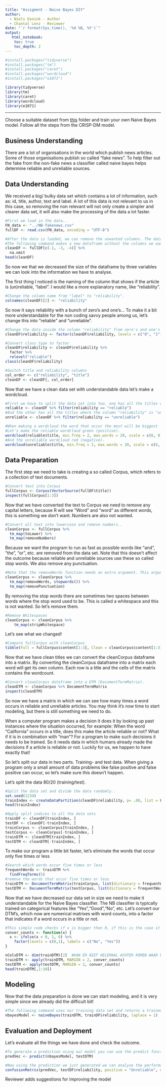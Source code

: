 ```yaml
---
title: "Assigment - Naive Bayes DIY"
author:
  - Niels Eenink - Author
  - Chantal Lenz - Reviewer
date: "`r format(Sys.time(), '%d %B, %Y')`"
output:
   html_notebook:
    toc: true
    toc_depth: 2
---
```


```r
#install.packages("tidyverse")
#install.packages("tm")
#install.packages("caret")
#install.packages("wordcloud")
#install.packages("e1071")

library(tidyverse)
library(tm)
library(caret)
library(wordcloud)
library(e1071)
```
---

Choose a suitable dataset from [this](https://github.com/HAN-M3DM-Data-Mining/assignments/tree/master/datasets) folder and train your own Naive Bayes model. Follow all the steps from the CRISP-DM model.


## Business Understanding
There are a lot of organisations in the world which publish news articles. Some of those organisations publish so called "fake news".
To help filter out the fake from the non-fake news a classifier called naive bayes helps determine reliable and unreliable sources.

## Data Understanding
We received a big/ bulky data set which contains a lot of information, such as: id, title, author, text and label.
A lot of this data is not relevant to us in this case, so removing the non relevant will not only create a simpler and clearer data set, it will also make the processing of the data a lot faster.


```r
#First we load in the data..
FN_data <- "../NB-fakenews.csv"
fullDF <- read.csv(FN_data, encoding = "UTF-8")

#After the data is loaded, we can remove the unwanted columns. The dataframe with all the data is called "fullDF" (DF=DataFrame).
#The following command makes a new dataframe without the columns we want to exclude (the "-" means we don't want the column in the new dataframe). Let's call this dataframe "cleanDF", because we "cleaned" it by removing the unwanted/unused data.
cleanDF <- fullDF[c(-1, -3, -4)] %>%
  na.omit
head(cleanDF)
```

So now we that we decreased the size of the dataframe by three variables we can look into the information we have to analyse.

The first thing I noticed is the naming of the column that shows if the article is (un)reliable, "label".
I would like a more explanatory name, like "reliability".
```r
#Change the column name from "label" to "reliability".
colnames(cleanDF)[2] <- "reliability"

```

So now it says reliability with a bunch of zero's and one's...
To make it a bit more understandable for the non coding savvy people among us, let's change this into "reliable" and "unreliable".
```r
#Change the data inside the column "reliability" from zero's and one's into "reliable" and "unreliable"
cleanDF$reliability <- factor(cleanDF$reliability, levels = c("0", "1"), labels = c("reliable", "unreliable"))

#Convert class type to factor
cleanDF$reliability <- cleanDF$reliability %>% 
  factor %>% 
  relevel("reliable")
class(cleanDF$reliability)

#Switch title and reliability columns
col_order <- c("reliability", "title")
cleanDF <- cleanDF[, col_order]
```

Now that we have a clean data set with understandable data let's make a wordcloud.
```r
#First we have to split the data set into two, one has all the titles with where the column "reliability" is "reliable".
reliable <- cleanDF %>% filter(reliability == "reliable")
#And the other has all the titles where the column "reliability" is "unreliable".
unreliable <- cleanDF %>% filter(reliability == "unreliable")

#When making a wordcloud the word that occur the most will be biggest
#Let's make the reliable wordcloud green (positive).
wordcloud(reliable$title, min.freq = 2, max.words = 20, scale = c(6, 0.5), colors= c("green1","green2","green3"))
#And the unreliable wordcloud red (negative).
wordcloud(unreliable$title, min.freq = 2, max.words = 20, scale = c(6, 0.5), colors= c("red1","red2","red3"))
```


## Data Preparation
The first step we need to take is creating a so called Corpus, which refers to a collection of text documents.
```r
#Convert text into Corpus
fullCorpus <- Corpus(VectorSource(fullDF$title))
inspect(fullCorpus[1:3])
```

Now that we have converted the text to Corpus we need to remove any capital letters, because R will see "Word" and "word" as different words, this is something we don't want. Numbers are also not wanted.
```r
#Convert all text into lowercase and remove numbers..
cleanCorpus <- fullCorpus %>%
  tm_map(toLower) %>%
  tm_map(removeNumbers)
```

Because we want the program to run as fast as possible words like "and", "the", "or", etc. are removed from the data set.
Note that this doesn't affect the outcome because reliable and unreliable sources use these so called stop words. We also remove any punctuation.
```r
#Note that the removeWords function needs an extra argument. This argument is left empty, but can contain a vector with the words you define as stop words.
cleanCorpus <- cleanCorpus %>%
  tm_map(removeWords, stopwords()) %>%
  tm_map(removePunctuation)
```

By removing the stop words there are sometimes two spaces between words where the stop word used to be. This is called a whitespace and this is not wanted. So let's remove them.
```r
#Remove Whitespaces
cleanCorpus <- cleanCorpus %>%
    tm_map(stripWhitespace)
```

Let's see what we changed!
```r
#Compare fullCorpus with cleanCorpus
tibble(Full = fullCorpus$content[1:3], Clean = cleanCorpus$content[1:3])
```

Now that we have clean titles we can convert the cleanCorpus dataframe into a matrix.
By converting the cleanCorpus dataframe into a matrix each word will get its own column. Each row is a title and the cells of the matrix contains the wordcount.
```r
#Convert cleanCorpus dataframe into a DTM (DocumentTermMatrix).
cleanDTM <- cleanCorpus %>% DocumentTermMatrix
inspect(cleanDTM)
```

So now we have a matrix in which we can see how many times a word occurs in reliable and unreliable articles.
You may think it's now time to start modeling, but there is still something we need to do.

When a computer program makes a decision it does it by looking up past instances where the situation occurred, for example:
When the word "California" occurs in a title, does this make the article reliable or not? What if it is in combination with "man"? For a program to make such decisions it needs to be trained. So it needs data in which humans already made the decisions if a article is reliable or not. Luckily for us, we happen to have exactly that!

So let's split our data in two parts. Training- and test data. When giving a program only a small amount of data problems like false positive and false positive can occur, so let's make sure this doesn't happen.

Let's split the data 80/20 (training/test).
```r
#Split the data set and divide the data randomly..
set.seed(1234)
trainIndex <- createDataPartition(cleanDF$reliability, p= .80, list = FALSE, times = 1)
head(trainIndex)

#Apply split indices to all the data sets
trainDF <- cleanDF[trainIndex, ]
testDF <- cleanDF[-trainIndex, ]
trainCorpus <- cleanCorpus[trainIndex, ]
testCorpus <- cleanCorpus[-trainIndex, ]
trainDTM <- cleanDTM[trainIndex, ]
testDTM <- cleanDTM[-trainIndex, ]
```

To make our program a little bit faster, let's eliminate the words that occur only five times or less
```r
#Search which words occur five times or less
frequentWords <- trainDTM %>%
  findFreqTerms(5)
#remove the words that occur five times or less
trainDTM <- DocumentTermMatrix(trainCorpus, list(dictionary = frequentWords))
testDTM <- DocumentTermMatrix(testCorpus, list(dictionary = frequentWords))
```

Now that we have decreased our data set in size we need to make it understandable for the Naive Bayes classifier.
The NB classifier is typically trained on categorical features like "Yes","Good","No", etc. Let's convert our DTM's, which now are numerical matrixes with word counts, into a factor that indicates if a word occurs in a title or not.

```r
#This simple code checks if x is bigger then 0, if this is the case it returns a 1, otherwise a 0 (or, as defined, yes or no).
conver_counts <- function(x) {
  x <- ifelse(x > 0, 1, 0) %>%
    factor(levels = c(0,1), labels = c("No", "Yes"))
}

nColsDTM <- dim(trainDTM)[2]  #KAN ER NIET HELEMAAL ACHTER KOMEN WAAR DIT VOOR IS?
trainDTM <- apply(trainDTM, MARGIN = 2, conver_counts)
testDTM <- apply(testDTM, MARGIN = 2, conver_counts)
head(trainDTM[,1:10])
```


## Modeling

Now that the data preparation is done we can start modeling, and it is very simple since we already did the difficult bit!
```r
#The following command uses our training data set and returns a trained model
nbayesModel <- naiveBayes(trainDTM, trainDF$reliability, laplace = 1)
```

## Evaluation and Deployment

Let's evaluate all the things we have done and check the outcome.
```r
#To generate a prediction using our model you can use the predict function. 
predVec <- predict(nbayesModel, testDTM)

#Now using the prediction we just generated we can analyse the performance of our data..
confusionMatrix(predVec, testDF$reliability, positive = "Unreliable", dnn = c("Prediction", "True"))
```


Reviewer adds suggestions for improving the model
